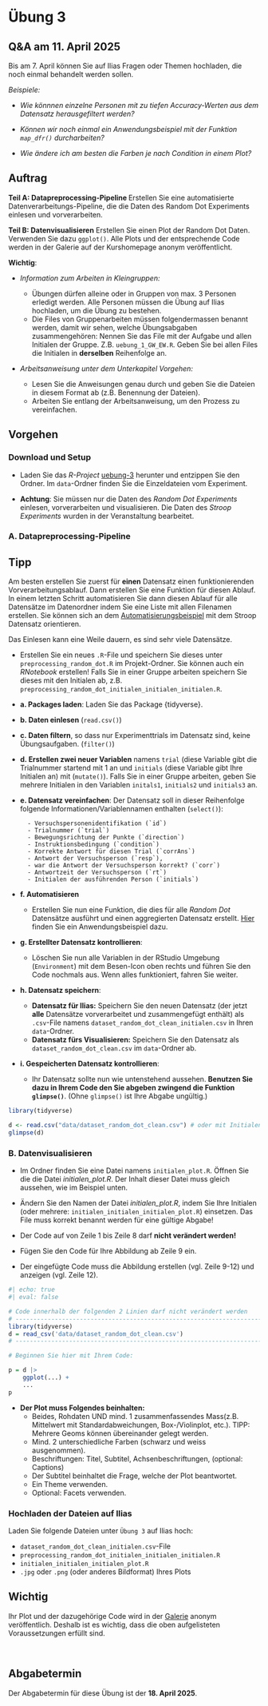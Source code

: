# Übung 3 {.unnumbered}

:::callout-tip
## Q&A am 11. April 2025

Bis am 7. April können Sie auf Ilias Fragen oder Themen hochladen, die noch einmal behandelt werden sollen. 

_Beispiele:_

- _Wie könnnen einzelne Personen mit zu tiefen Accuracy-Werten aus dem Datensatz herausgefiltert werden?_

- _Können wir noch einmal ein Anwendungsbeispiel mit der Funktion `map_dfr()` durcharbeiten?_

- _Wie ändere ich am besten die Farben je nach Condition in einem Plot?_

:::

## Auftrag

__Teil A: Datapreprocessing-Pipeline __ Erstellen Sie eine automatisierte Datenverarbeitungs-Pipeline, die die Daten des Random Dot Experiments einlesen und vorverarbeiten. 

__Teil B: Datenvisualisieren__ Erstellen Sie einen Plot der Random Dot Daten. Verwenden Sie dazu `ggplot()`. Alle Plots und der entsprechende Code werden in der Galerie auf der Kurshomepage anonym veröffentlicht.

__Wichtig__: 

- _Information zum Arbeiten in Kleingruppen:_

    - Übungen dürfen alleine oder in Gruppen von max. 3 Personen erledigt werden. Alle Personen müssen die Übung auf Ilias hochladen, um die Übung zu bestehen.
    - Die Files von Gruppenarbeiten müssen folgendermassen benannt werden, damit wir sehen, welche Übungsabgaben zusammengehören: Nennen Sie das File mit der Aufgabe und allen Initialen der Gruppe. Z.B. `uebung_1_GW_EW.R`. Geben Sie bei allen Files die Initialen in __derselben__ Reihenfolge an.
    
- _Arbeitsanweisung unter dem Unterkapitel *Vorgehen*:_

    - Lesen Sie die Anweisungen genau durch und geben Sie die Dateien in diesem Format ab (z.B. Benennung der Dateien).
    - Arbeiten Sie entlang der Arbeitsanweisung, um den Prozess zu vereinfachen.
    

## Vorgehen

### Download und Setup

- Laden Sie das _R-Project_ [uebung-3](data/uebung-3.zip) herunter und entzippen Sie den Ordner. Im `data`-Ordner finden Sie die Einzeldateien vom Experiment.

- __Achtung__: Sie müssen nur die Daten des _Random Dot Experiments_ einlesen, vorverarbeiten und visualisieren. Die Daten des _Stroop Experiments_ wurden in der Veranstaltung bearbeitet.

### A. Datapreprocessing-Pipeline

:::callout-tip
## Tipp

Am besten erstellen Sie zuerst für __einen__ Datensatz einen funktionierenden Vorverarbeitungsablauf. Dann erstellen Sie eine Funktion für diesen Ablauf. In einem letzten Schritt automatisieren Sie dann diesen Ablauf für alle Datensätze im Datenordner indem Sie eine Liste mit allen Filenamen erstellen. Sie können sich an dem [Automatisierungsbeispiel]() mit dem Stroop Datensatz orientieren.

Das Einlesen kann eine Weile dauern, es sind sehr viele Datensätze.
:::

- Erstellen Sie ein neues `.R`-File und speichern Sie dieses unter `preprocessing_random_dot.R` im Projekt-Ordner. Sie können auch ein _RNotebook_ erstellen! Falls Sie in einer Gruppe arbeiten speichern Sie dieses mit den Initialen ab, z.B. `preprocessing_random_dot_initialen_initialen_initialen.R`.

- __a. Packages laden__: Laden Sie das Package {tidyverse}.
    
- __b. Daten einlesen__ (`read.csv()`)

- __c. Daten filtern__, so dass nur Experimenttrials im Datensatz sind, keine Übungsaufgaben. (`filter()`)

- __d. Erstellen zwei neuer Variablen__ namens `trial` (diese Variable gibt die Trialnummer startend mit 1 an und `initials` (diese Variable gibt Ihre Initialen an) mit (`mutate()`). Falls Sie in einer Gruppe arbeiten, geben Sie mehrere Initialen in den Variablen `initals1`, `initials2` und `initials3` an.
    
- __e. Datensatz vereinfachen__: Der Datensatz soll in dieser Reihenfolge folgende Informationen/Variablennamen enthalten (`select()`): 

        - Versuchspersonenidentifikation (`id`)
        - Trialnummer (`trial`)
        - Bewegungsrichtung der Punkte (`direction`)
        - Instruktionsbedingung (`condition`)
        - Korrekte Antwort für diesen Trial (`corrAns`)
        - Antwort der Versuchsperson (`resp`), 
        - war die Antwort der Versuchsperson korrekt? (`corr`)
        - Antwortzeit der Versuchsperson (`rt`)
        - Initialen der ausführenden Person (`initials`)
        
- __f. Automatisieren__

    - Erstellen Sie nun eine Funktion, die dies für alle _Random Dot_ Datensätze ausführt und einen aggregierten Datensatz erstellt. [Hier](datawrangling_automatisiert.qmd) finden Sie ein Anwendungsbeispiel dazu.
    
- __g. Erstellter Datensatz kontrollieren__:

    - Löschen Sie nun alle Variablen in der RStudio Umgebung (`Environment`) mit dem Besen-Icon oben rechts und führen Sie den Code nochmals aus. Wenn alles funktioniert, fahren Sie weiter.
    

- __h. Datensatz speichern__: 

    - __Datensatz für Ilias:__ Speichern Sie den neuen Datensatz (der jetzt __alle__ Datensätze vorverarbeitet und zusammengefügt enthält) als `.csv`-File namens `dataset_random_dot_clean_initialen.csv` in Ihren `data`-Ordner.
    - __Datensatz fürs Visualisieren:__ Speichern Sie den Datensatz als `dataset_random_dot_clean.csv` im `data`-Ordner ab.


- __i. Gespeicherten Datensatz kontrollieren__:

    - Ihr Datensatz sollte nun wie untenstehend aussehen.  __Benutzen Sie dazu in Ihrem Code den Sie abgeben zwingend die Funktion `glimpse()`__. (Ohne `glimpse()` ist Ihre Abgabe ungültig.)
    
```r
library(tidyverse)
```

```r
d <- read.csv("data/dataset_random_dot_clean.csv") # oder mit Initialen
glimpse(d)
```

    
### B. Datenvisualisieren

- Im Ordner finden Sie eine Datei namens `initialen_plot.R`. Öffnen Sie die die Datei _initialen_plot.R_. Der Inhalt dieser Datei muss gleich aussehen, wie im Beispiel unten. 
    
- Ändern Sie den Namen der Datei _initialen_plot.R_, indem Sie Ihre Initialen (oder mehrere: `initialen_initialen_initialen_plot.R`) einsetzen. Das File muss korrekt benannt werden für eine gültige Abgabe!

- Der Code auf von Zeile 1 bis Zeile 8 darf __nicht verändert werden!__
    
- Fügen Sie den Code für Ihre Abbildung ab Zeile 9 ein. 
    
- Der eingefügte Code muss die Abbildung erstellen (vgl. Zeile 9-12) und anzeigen (vgl. Zeile 12).
    
```r
#| echo: true
#| eval: false

# Code innerhalb der folgenden 2 Linien darf nicht verändert werden
# ---------------------------------------------------------------------
library(tidyverse)
d = read_csv('data/dataset_random_dot_clean.csv')
# ---------------------------------------------------------------------

# Beginnen Sie hier mit Ihrem Code:

p = d |>
    ggplot(...) +
    ...
p
```

- __Der Plot muss Folgendes beinhalten:__
    - Beides, Rohdaten UND mind. 1 zusammenfassendes Mass(z.B. Mittelwert mit Standardabweichungen, Box-/Violinplot, etc.). TIPP: Mehrere Geoms können übereinander gelegt werden.
    - Mind. 2 unterschiedliche Farben (schwarz und weiss ausgenommen).
    - Beschriftungen: Titel, Subtitel, Achsenbeschriftungen, (optional: Captions)
    - Der Subtitel beinhaltet die Frage, welche der Plot beantwortet.  
    - Ein Theme verwenden.
    - Optional: Facets verwenden.

### Hochladen der Dateien auf Ilias 

Laden Sie folgende Dateien unter `Übung 3` auf Ilias hoch:

- `dataset_random_dot_clean_initialen.csv`-File
- `preprocessing_random_dot_initialen_initialen_initialen.R`
- `initialen_initialen_initialen_plot.R`
- `.jpg` oder `.png` (oder anderes Bildformat) Ihres Plots


:::{.callout-caution}
## Wichtig
Ihr Plot und der dazugehörige Code wird in der [Galerie](gallery.qmd) anonym veröffentlich. Deshalb ist es wichtig, dass die oben aufgelisteten Voraussetzungen erfüllt sind. 
:::

<br>

## Abgabetermin

Der Abgabetermin für diese Übung ist der __18. April 2025__.






<!-- ## Trouble shooting -->


<!-- __Das Einlesen funktioniert nicht.__ -->

<!-- Kontrollieren Sie bei der `read.csv()`-Funktion das `sep = ` Zeichen. Passt dieses zum Datensatz? -->

<!-- Stimmt die Ordnerstruktur? Arbeiten Sie in einem _R-Project_, ist das `.Rmd`-File im _selben_ Ordner wie das `.Rproj`-File und haben Sie die Daten im `data`-Ordner gespeichert (ungezippt, also nur die Datenfiles)? -->

<!-- __Die Datensätze können nicht alle eingelesen werden, obwohl ein einzelner Datensatz eingelesen werden kann.__ -->

<!-- Bitte öffnen Sie die Dateien nur in R, nicht in Excel oder in einem anderen Programm, das kann die Formatierung ändern und Probleme beim Einlesen verursachen. Falls Sie die Daten schon geöffnet haben, laden Sie den Datensatz nochmals neu von der Website herunter und speichern Sie ihn im Datenordner. -->



<!-- __Weitere Fehlermeldungen__ -->

<!-- Lesen Sie die Fehlermeldung genau durch: Finden Sie Informationen zur Lösung des Fehlers? -->

<!-- _Häufigste Fehlerquellen:_ -->

<!-- - Tippfehler? -->

<!-- - Ist der Code-Chunk ist richtig formattiert: Er muss mit ` ```{r}` beginnen und mit ` ``` ` enden. Stellen Sie sicher, dass eine Lücke zum nächsten Code-Chunk besteht. -->

<!-- - Reihenfolgenfehler? Löschen Sie alle Variablen mit dem "Besen"-Symbol oben rechts und lassen Sie Ihren Code nochmals von Beginn an durch laufen. -->

<!-- __Bei Problemen, fragen Sie bitte an der nächsten Veranstaltung nach.__ -->
